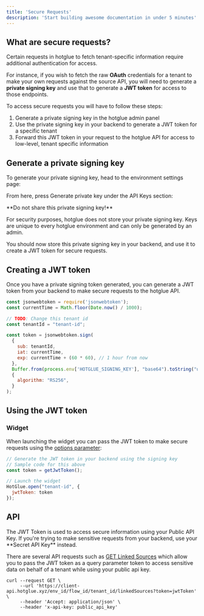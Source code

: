 ```yaml
---
title: 'Secure Requests'
description: 'Start building awesome documentation in under 5 minutes'
---
```


## What are secure requests?

Certain requests in hotglue to fetch tenant-specific information require additional authentication for access.

For instance, if you wish to fetch the raw **OAuth** credentials for a tenant to make your own requests against the source API, you will need to generate a **private signing key** and use that to generate a **JWT token** for access to those endpoints.

To access secure requests you will have to follow these steps:

1. Generate a private signing key in the hotglue admin panel
2. Use the private signing key in your backend to generate a JWT token for a specific tenant
3. Forward this JWT token in your request to the hotglue API for access to low-level, tenant specific information

## Generate a private signing key


To generate your private signing key, head to the environment settings page:

From here, press Generate private key under the API Keys section:

<Warning>
**Do not share this private signing key!**

For security purposes, hotglue does not store your private signing key. Keys are unique to every hotglue environment and can only be generated by an admin.
</Warning>

You should now store this private signing key in your backend, and use it to create a JWT token for secure requests.


## Creating a JWT token

Once you have a private signing token generated, you can generate a JWT token from your backend to make secure requests to the hotglue API.

``` javascript
const jsonwebtoken = require('jsonwebtoken');
const currentTime = Math.floor(Date.now() / 1000);

// TODO: Change this tenant id
const tenantId = "tenant-id";

const token = jsonwebtoken.sign(
  {
    sub: tenantId,
    iat: currentTime,
    exp: currentTime + (60 * 60), // 1 hour from now
  },
  Buffer.from(process.env['HOTGLUE_SIGNING_KEY'], "base64").toString("utf8"),
  {
    algorithm: "RS256",
  }
);

```

## Using the JWT token
### Widget

When launching the widget you can pass the JWT token to make secure requests using the [options parameter](https://docs.hotglue.com/docs/embed-hotglue-javascript-reference#options):

``` javascript
// Generate the JWT token in your backend using the signing key
// Sample code for this above
const token = getJwtToken();

// Launch the widget
HotGlue.open("tenant-id", {
  jwtToken: token
});

```

## API

<Warning>
The JWT Token is used to access secure information using your Public API Key. If you're trying to make sensitive requests from your backend, use your **Secret API Key** instead.
</Warning>


There are several API requests such as [GET Linked Sources](https://docs.hotglue.com/reference/linked-sources-retrieve) which allow you to pass the JWT token as a query parameter token to access sensitive data on behalf of a tenant while using your public api key.

``` shell
curl --request GET \
     --url 'https://client-api.hotglue.xyz/env_id/flow_id/tenant_id/linkedSources?token=jwtToken' \
     --header 'Accept: application/json' \
     --header 'x-api-key: public_api_key'
```



